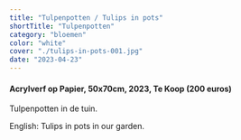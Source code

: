 ```yaml
---
title: "Tulpenpotten / Tulips in pots"
shortTitle: "Tulpenpotten"
category: "bloemen"
color: "white"
cover: "./tulips-in-pots-001.jpg"
date: "2023-04-23"
---
```

    
#### Acrylverf op Papier, 50x70cm, 2023, Te Koop (200 euros)
Tulpenpotten in de tuin.

    
English: Tulips in pots in our garden.